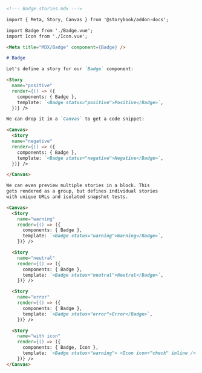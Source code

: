 ```md
<!--- Badge.stories.mdx --->

import { Meta, Story, Canvas } from '@storybook/addon-docs';

import Badge from './Badge.vue';
import Icon from './Icon.vue';

<Meta title="MDX/Badge" component={Badge} />

# Badge

Let's define a story for our `Badge` component:

<Story
  name="positive"
  render={() => ({
    components: { Badge },
    template: `<Badge status="positive">Positive</Badge>`,
  })} />

We can drop it in a `Canvas` to get a code snippet:

<Canvas>
  <Story 
  name="negative"
  render={() => ({
    components: { Badge },
    template: `<Badge status="negative">Negative</Badge>`,
  })} />

</Canvas>

We can even preview multiple stories in a block. This
gets rendered as a group, but defines individual stories
with unique URLs and isolated snapshot tests.

<Canvas>
  <Story 
    name="warning"
    render={() => ({
      components: { Badge },
      template: `<Badge status="warning">Warning</Badge>`,
    })} />

  <Story 
    name="neutral"
    render={() => ({
      components: { Badge },
      template: `<Badge status="neutral">Neutral</Badge>`,
    })} />

  <Story 
    name="error"
    render={() => ({
      components: { Badge },
      template: `<Badge status="error">Error</Badge>`,
    })} />

  <Story 
    name="with icon"
    render={() => ({
      components: { Badge, Icon },
      template: `<Badge status="warning"> <Icon icon="check" inline /> with icon </Badge>`,
    })} />
</Canvas>
```